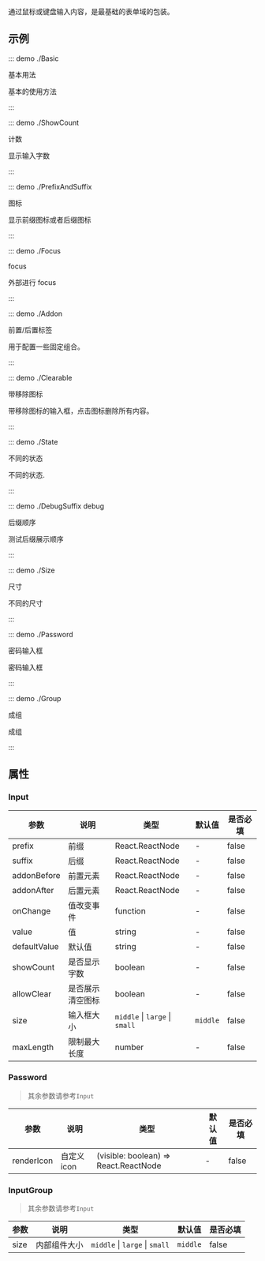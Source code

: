 通过鼠标或键盘输入内容，是最基础的表单域的包装。

## 示例

::: demo ./Basic

基本用法

基本的使用方法

:::

::: demo ./ShowCount

计数

显示输入字数

:::

::: demo ./PrefixAndSuffix

图标

显示前缀图标或者后缀图标

:::

::: demo ./Focus

focus

外部进行 focus

:::

::: demo ./Addon

前置/后置标签

用于配置一些固定组合。

:::

::: demo ./Clearable

带移除图标

带移除图标的输入框，点击图标删除所有内容。

:::

::: demo ./State

不同的状态

不同的状态.

:::

::: demo ./DebugSuffix debug

后缀顺序

测试后缀展示顺序

:::

::: demo ./Size

尺寸

不同的尺寸

:::

::: demo ./Password

密码输入框

密码输入框

:::

::: demo ./Group

成组

成组

:::

## 属性

### Input

| 参数         | 说明             | 类型                           | 默认值   | 是否必填 |
| ------------ | ---------------- | ------------------------------ | -------- | -------- |
| prefix       | 前缀             | React.ReactNode                | -        | false    |
| suffix       | 后缀             | React.ReactNode                | -        | false    |
| addonBefore  | 前置元素         | React.ReactNode                | -        | false    |
| addonAfter   | 后置元素         | React.ReactNode                | -        | false    |
| onChange     | 值改变事件       | function                       | -        | false    |
| value        | 值               | string                         | -        | false    |
| defaultValue | 默认值           | string                         | -        | false    |
| showCount    | 是否显示字数     | boolean                        | -        | false    |
| allowClear   | 是否展示清空图标 | boolean                        | -        | false    |
| size         | 输入框大小       | `middle` \| `large` \| `small` | `middle` | false    |
| maxLength    | 限制最大长度     | number                         | -        | false    |

### Password

> 其余参数请参考`Input`

| 参数       | 说明        | 类型                                  | 默认值 | 是否必填 |
| ---------- | ----------- | ------------------------------------- | ------ | -------- |
| renderIcon | 自定义 icon | (visible: boolean) => React.ReactNode | -      | false    |

### InputGroup

> 其余参数请参考`Input`

| 参数 | 说明         | 类型                           | 默认值   | 是否必填 |
| ---- | ------------ | ------------------------------ | -------- | -------- |
| size | 内部组件大小 | `middle` \| `large` \| `small` | `middle` | false    |
